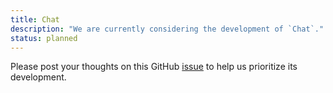 ```yaml
---
title: Chat
description: "We are currently considering the development of `Chat`."
status: planned
---
```


Please post your thoughts on this GitHub [issue](https://github.com/yamada-ui/yamada-ui/issues/2379) to help us prioritize its development.
